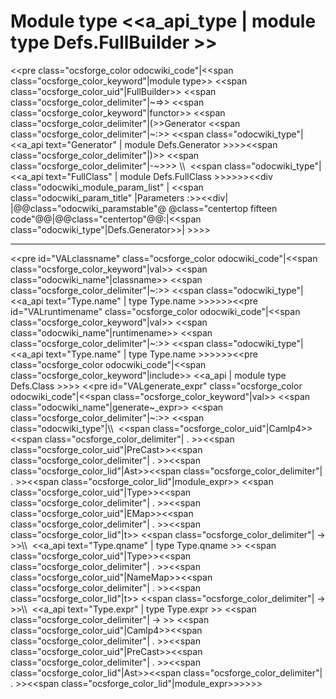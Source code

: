 =Module type <<a_api_type | module type Defs.FullBuilder >> =
<<pre class="ocsforge_color odocwiki_code"|<<span class="ocsforge_color_keyword"|module type>> <<span class="ocsforge_color_uid"|FullBuilder>> <<span class="ocsforge_color_delimiter"|~=>> <<span class="ocsforge_color_keyword"|functor>> <<span class="ocsforge_color_delimiter"|(>>Generator <<span class="ocsforge_color_delimiter"|~:>> <<span class="odocwiki_type"|<<a_api text="Generator" | module Defs.Generator >>>><<span class="ocsforge_color_delimiter"|)>> <<span class="ocsforge_color_delimiter"|-~>>> \\  <<span class="odocwiki_type"|<<a_api text="FullClass" | module Defs.FullClass >>>>>><<div class="odocwiki_module_param_list" | <<span class="odocwiki_param_title" |Parameters :>><<div|
|@@class="odocwiki_paramstable"@ @class="centertop fifteen code"@@{{{Generator}}}|@@class="centertop"@@:|<<span class="odocwiki_type"|Defs.Generator>>|
>>>>

----
<<pre id="VALclassname" class="ocsforge_color odocwiki_code"|<<span class="ocsforge_color_keyword"|val>> <<span class="odocwiki_name"|classname>> <<span class="ocsforge_color_delimiter"|~:>> <<span class="odocwiki_type"|<<a_api text="Type.name" | type Type.name >>>>>><<pre id="VALruntimename" class="ocsforge_color odocwiki_code"|<<span class="ocsforge_color_keyword"|val>> <<span class="odocwiki_name"|runtimename>> <<span class="ocsforge_color_delimiter"|~:>> <<span class="odocwiki_type"|<<a_api text="Type.name" | type Type.name >>>>>><<pre class="ocsforge_color odocwiki_code"|<<span class="ocsforge_color_keyword"|include>> <<a_api | module type Defs.Class >>>>
<<pre id="VALgenerate_expr" class="ocsforge_color odocwiki_code"|<<span class="ocsforge_color_keyword"|val>> <<span class="odocwiki_name"|generate~_expr>> <<span class="ocsforge_color_delimiter"|~:>> <<span class="odocwiki_type"|\\  <<span class="ocsforge_color_uid"|Camlp4>><<span class="ocsforge_color_delimiter"| . >><<span class="ocsforge_color_uid"|PreCast>><<span class="ocsforge_color_delimiter"| . >><<span class="ocsforge_color_lid"|Ast>><<span class="ocsforge_color_delimiter"| . >><<span class="ocsforge_color_lid"|module_expr>> <<span class="ocsforge_color_uid"|Type>><<span class="ocsforge_color_delimiter"| . >><<span class="ocsforge_color_uid"|EMap>><<span class="ocsforge_color_delimiter"| . >><<span class="ocsforge_color_lid"|t>> <<span class="ocsforge_color_delimiter"| -> >>\\  <<a_api text="Type.qname" | type Type.qname >> <<span class="ocsforge_color_uid"|Type>><<span class="ocsforge_color_delimiter"| . >><<span class="ocsforge_color_uid"|NameMap>><<span class="ocsforge_color_delimiter"| . >><<span class="ocsforge_color_lid"|t>> <<span class="ocsforge_color_delimiter"| -> >>\\  <<a_api text="Type.expr" | type Type.expr >> <<span class="ocsforge_color_delimiter"| -> >> <<span class="ocsforge_color_uid"|Camlp4>><<span class="ocsforge_color_delimiter"| . >><<span class="ocsforge_color_uid"|PreCast>><<span class="ocsforge_color_delimiter"| . >><<span class="ocsforge_color_lid"|Ast>><<span class="ocsforge_color_delimiter"| . >><<span class="ocsforge_color_lid"|module_expr>>>>>>